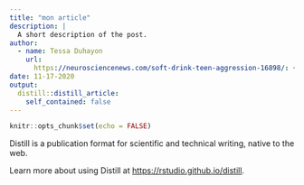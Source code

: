 ```yaml
---
title: "mon article"
description: |
  A short description of the post.
author:
  - name: Tessa Duhayon
    url:
      https://neurosciencenews.com/soft-drink-teen-aggression-16898/: {}
date: 11-17-2020
output:
  distill::distill_article:
    self_contained: false
---
```


```r
knitr::opts_chunk$set(echo = FALSE)
```

Distill is a publication format for scientific and technical writing, native to the web.

Learn more about using Distill at <https://rstudio.github.io/distill>.

